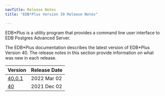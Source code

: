 ```yaml
---
navTitle: Release Notes
title: "EDB*Plus Version 39 Release Notes"

---
```


EDB\*Plus is a utility program that provides a command line user interface to EDB Postgres Advanced Server.

The EDB\*Plus documentation describes the latest version of EDB\*Plus Version 40. The release notes in this section provide information on what was new in each release. 

| Version                                | Release Date |                        
| --------------------------------------- | ------------ |  
| [40.0.1](09_edbplus_40.01_rel_notes.mdx)| 2022 Mar 02  | 
| [40](10_edbplus_40_rel_notes.mdx)       | 2021 Dec 02  | 
